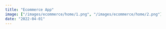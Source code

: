 ```yaml
---
title: "Ecommerce App"
image: ["/images/ecommerce/home/1.png", "/images/ecommerce/home/2.png"]
date: "2022-04-01"
---
```


<Header
  title="Ecommerce App"
  img="/images/ecommerce/1.PNG"
  alt="Ecommerce Picture"
/>
<List
  tec={["NextJS", "NodeJS", "Redux"]}
  lib={["Mercadopago SDK", "TailwindCSS", "Framer Motion"]}
  year="2022"
  client="common:own-project"
  website="https://nextjs-ecommerce-aguzzdev.vercel.app/"
  repo="https://github.com/AguzzDev/nextjs-ecommerce"
/>
<Galery
  imgs={[
    "/images/ecommerce/1.PNG",
    "/images/ecommerce/2.PNG",
    "/images/ecommerce/3.PNG",
    "/images/ecommerce/4.PNG",
    "/images/ecommerce/5.PNG",
    "/images/ecommerce/6.PNG",
  ]}
  alt="Ecommerce App"
/>
